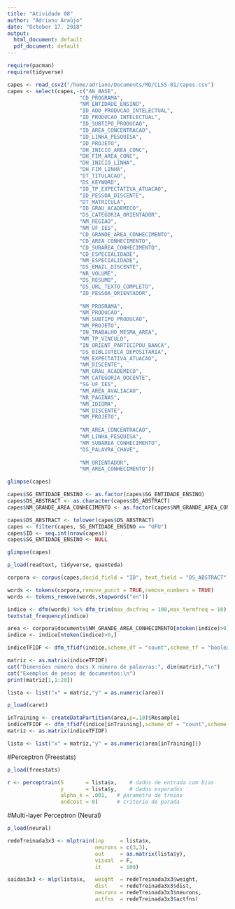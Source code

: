 ```yaml
---
title: "Atividade 08"
author: "Adriano Araújo"
date: "October 17, 2018"
output:
  html_document: default
  pdf_document: default
---
```


```r
require(pacman)
require(tidyverse)

capes <- read_csv2("/home/adriano/Documents/MD/CLSS-01/capes.csv")
capes <- select(capes,-c("AN_BASE",
                       "CD_PROGRAMA",
                       "NM_ENTIDADE_ENSINO",
                       "ID_ADD_PRODUCAO_INTELECTUAL",
                       "ID_PRODUCAO_INTELECTUAL",
                       "ID_SUBTIPO_PRODUCAO",
                       "ID_AREA_CONCENTRACAO",
                       "ID_LINHA_PESQUISA",
                       "ID_PROJETO",
                       "DH_INICIO_AREA_CONC",
                       "DH_FIM_AREA_CONC",
                       "DH_INICIO_LINHA",
                       "DH_FIM_LINHA",
                       "DT_TITULACAO",
                       "DS_KEYWORD",
                       "ID_TP_EXPECTATIVA_ATUACAO",
                       "ID_PESSOA_DISCENTE",
                       "DT_MATRICULA",
                       "ID_GRAU_ACADEMICO",
                       "DS_CATEGORIA_ORIENTADOR",
                       "NM_REGIAO",
                       "NM_UF_IES",
                       "CD_GRANDE_AREA_CONHECIMENTO",
                       "CD_AREA_CONHECIMENTO",
                       "CD_SUBAREA_CONHECIMENTO",
                       "CD_ESPECIALIDADE",
                       "NM_ESPECIALIDADE",
                       "DS_EMAIL_DISCENTE",
                       "NR_VOLUME",
                       "DS_RESUMO",
                       "DS_URL_TEXTO_COMPLETO",
                       "ID_PESSOA_ORIENTADOR",
                       
                       "NM_PROGRAMA",
                       "NM_PRODUCAO",
                       "NM_SUBTIPO_PRODUCAO",
                       "NM_PROJETO",
                       "IN_TRABALHO_MESMA_AREA",
                       "NM_TP_VINCULO",
                       "IN_ORIENT_PARTICIPOU_BANCA",
                       "DS_BIBLIOTECA_DEPOSITARIA",
                       "NM_EXPECTATIVA_ATUACAO",
                       "NM_DISCENTE",
                       "NM_GRAU_ACADEMICO",
                       "NM_CATEGORIA_DOCENTE",
                       "SG_UF_IES",
                       "NM_AREA_AVALIACAO",
                       "NR_PAGINAS",
                       "NM_IDIOMA",
                       "NM_DISCENTE",
                       "NM_PROJETO",
                       
                       "NM_AREA_CONCENTRACAO",
                       "NM_LINHA_PESQUISA",
                       "NM_SUBAREA_CONHECIMENTO",
                       "DS_PALAVRA_CHAVE",
                       
                       "NM_ORIENTADOR",
                       "NM_AREA_CONHECIMENTO"))

glimpse(capes)

capes$SG_ENTIDADE_ENSINO <- as.factor(capes$SG_ENTIDADE_ENSINO)
capes$DS_ABSTRACT <- as.character(capes$DS_ABSTRACT)
capes$NM_GRANDE_AREA_CONHECIMENTO <- as.factor(capes$NM_GRANDE_AREA_CONHECIMENTO)

capes$DS_ABSTRACT <- tolower(capes$DS_ABSTRACT)
capes <- filter(capes, SG_ENTIDADE_ENSINO == "UFU")
capes$ID <- seq.int(nrow(capes))
capes$SG_ENTIDADE_ENSINO <- NULL

glimpse(capes)

p_load(readtext, tidyverse, quanteda)

corpora <- corpus(capes,docid_field = "ID", text_field = "DS_ABSTRACT")

words <- tokens(corpora,remove_punct = TRUE,remove_numbers = TRUE)
words <- tokens_remove(words,stopwords("en"))

indice <- dfm(words) %>% dfm_trim(max_docfreq = 100,max_termfreq = 10)
textstat_frequency(indice)

area <- corpora$documents$NM_GRANDE_AREA_CONHECIMENTO[ntoken(indice)>0]
indice <- indice[ntoken(indice)>0,]

indiceTFIDF <- dfm_tfidf(indice,scheme_df = "count",scheme_tf = "boolean")

matriz <- as.matrix(indiceTFIDF)
cat("Dimensões número docs X número de palavras:", dim(matriz),"\n")
cat("Exemplos de pesos de documentos:\n")
print(matriz[1,1:20])

lista <- list("x" = matriz,"y" = as.numeric(area))
```

```r
p_load(caret)

inTraining <- createDataPartition(area,p=.10)$Resample1
indiceTFIDF <- dfm_tfidf(indice[inTraining],scheme_df = "count",scheme_tf = "boolean")
matriz <- as.matrix(indiceTFIDF)

lista <- list("x" = matriz,"y" = as.numeric(area[inTraining]))
```


#Perceptron (Freestats)

```r
p_load(freestats)

r <- perceptrain(S       = lista$x,    # dados de entrada com bias
                 y       = lista$y,    # dados esperados
                 alpha_k = .001,   # parametro de treino
                 endcost = 0)      # criterio de parada

```

#Multi-layer Perceptron (Neural)

```r
p_load(neural)

redeTreinada3x3 <- mlptrain(inp     = lista$x, 
                            neurons = c(3,3), 
                            out     = as.matrix(lista$y), 
                            visual  = F, 
                            it      = 100)

saidas3x3 <- mlp(lista$x,   weight  = redeTreinada3x3$weight, 
                            dist    = redeTreinada3x3$dist, 
                            neurons = redeTreinada3x3$neurons, 
                            actfns  = redeTreinada3x3$actfns)
```